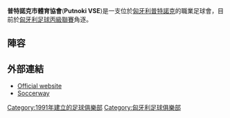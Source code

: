 {{Infobox football club
| clubname    = 普特諾克市體育協會
| image       =
| fullname    = Putnok Városi Sport Egyesület
| nickname    =
| founded     = {{start date and age|df=yes|1991}}
| ground      = [[匈牙利|匈牙利]][[普特諾克|普特諾克]][[Stadium_Állomás_Street|Stadium Állomás Street]]
| capacity    = 3,000
| chairman    = {{flagicon|HUN}} Ágoston Negrutz
| manager     = {{flagicon|ROU}} Daniel Mănăilă
| league      = [[匈牙利足球丙級聯賽|匈牙利足球丙級聯賽]] (馬特拉組)
| season      = 2011–12
| position    = 冠軍
| pattern_la1 =_blacklower     | pattern_la2 =_orangelower
| pattern_b1  =_thinblacksides | pattern_b2  =_thinorangesides
| pattern_ra1 =_blacklower     | pattern_ra2 =_orangelower
| pattern_sh1 =                | pattern_sh2 =
| pattern_so1 =                | pattern_so2 =
| leftarm1    = 00FFFF         | leftarm2    = 8B0000
| body1       = 00FFFF         | body2       = 8B0000
| rightarm1   = 00FFFF         | rightarm2   = 8B0000
| shorts1     = 191970         | shorts2     = 8B0000
| socks1      = 000000         | socks2      = FF4500
| current     = 2012–13 Putnoki VSE season
|
}}
'''普特諾克市體育協會'''('''Putnoki VSE''')是一支位於[[匈牙利|匈牙利]][[普特諾克|普特諾克]]的職業足球會，目前於[[匈牙利足球丙級聯賽|匈牙利足球丙級聯賽]]角逐。

== 陣容 ==
{{updated|2015年3月23日}}
{{Fs start}}
{{Football squad player|no= 1|pos=GK|nat=BIH|name=Faris Efendić}}
{{Football squad player|no= 2|pos=MF|nat=SVK|name=Richárd Illés}}
{{Football squad player|no= 3|pos=DF|nat=HUN|name=Roland Kovács}}
{{Football squad player|no= 4|pos=DF|nat=ESP|name=Edgar Mayor}}
{{Football squad player|no= 5|pos=DF|nat=ROM|name=Horia Crisan}}
{{Football squad player|no= 7|pos=MF|nat=HUN|name=Ádám Zimányi}}
{{Football squad player|no= 8|pos=MF|nat=HUN|name=[[Attila_Zabos|Attila Zabos]]}}
{{Football squad player|no= 9|pos=FW|nat=HUN|name=Bence Elek}}
{{Football squad player|no=10|pos=FW|nat=HUN|name=Péter Monyók}}
{{Football squad player|no=11|pos=MF|nat=ROM|name=Ciprian Stanciu}}
{{Football squad player|no=12|pos=MF|nat=HUN|name=Tamás Kerekgyártó}}
{{Football squad player|no=13|pos=MF|nat=SVK|name=[[Erik_Ľupták|Erik Ľupták]]}}
{{Fs mid}}
{{Football squad player|no=14|pos=FW|nat=HUN|name=Attila Bene}}
{{Football squad player|no=15|pos=DF|nat=ROM|name=Levente Kelemen}}
{{Football squad player|no=16|pos=MF|nat=HUN|name=Szabolcs Üveges}}
{{Football squad player|no=17|pos=MF|nat=ROM|name=Lucian Matis}}
{{Football squad player|no=18|pos=FW|nat=SRB|name=Dusan Pavlov}}
{{Football squad player|no=19|pos=DF|nat=ROM|name=Marius Morar}}
{{Football squad player|no=21|pos=GK|nat=HUN|name=Ádám Botló}}
{{Football squad player|no=|pos=MF|nat=BRA|name=Élton Rodrigues dos Santos}}
{{Football squad player|no=|pos=FW|nat=EQG|name=[[Anselmo_Eyegue|Anselmo]]}}
{{Football squad player|no=|pos=GK|nat=MDA|name=Silviu Manisor}}
{{Football squad player|no=|pos=MF|nat=MDA|name=Radu Contor}}
{{Football squad player|no=|pos=FW|nat=ROM|name=Adrian Bedea}}
{{Football squad player|no=|pos=DF|nat=SOL|name=[[Aseta_Hungary|Aseta Hungary]]}}
{{Fs end}}

==外部連結==
* [http://pvse.gportal.hu/ Official website] {{Wayback|url=http://pvse.gportal.hu/ |date=20201108215051 }} {{hu icon}}
* [http://www.soccerway.com/teams/hungary/putnok-vse/ Soccerway] {{Wayback|url=http://www.soccerway.com/teams/hungary/putnok-vse/ |date=20160304103001 }}

[[Category:1991年建立的足球俱樂部|Category:1991年建立的足球俱樂部]]
[[Category:匈牙利足球俱樂部|Category:匈牙利足球俱樂部]]